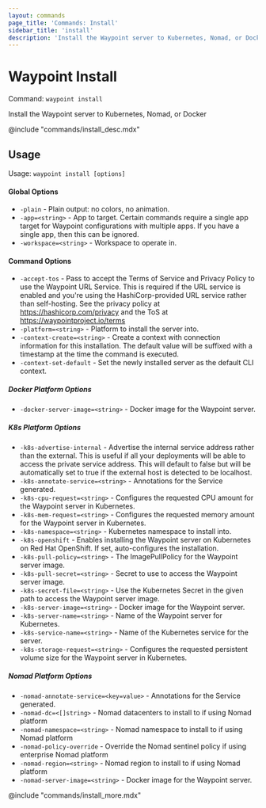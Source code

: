 ```yaml
---
layout: commands
page_title: 'Commands: Install'
sidebar_title: 'install'
description: 'Install the Waypoint server to Kubernetes, Nomad, or Docker'
---
```


# Waypoint Install

Command: `waypoint install`

Install the Waypoint server to Kubernetes, Nomad, or Docker

@include "commands/install_desc.mdx"

## Usage

Usage: `waypoint install [options]`

#### Global Options

- `-plain` - Plain output: no colors, no animation.
- `-app=<string>` - App to target. Certain commands require a single app target for Waypoint configurations with multiple apps. If you have a single app, then this can be ignored.
- `-workspace=<string>` - Workspace to operate in.

#### Command Options

- `-accept-tos` - Pass to accept the Terms of Service and Privacy Policy to use the Waypoint URL Service. This is required if the URL service is enabled and you're using the HashiCorp-provided URL service rather than self-hosting. See the privacy policy at https://hashicorp.com/privacy and the ToS at https://waypointproject.io/terms
- `-platform=<string>` - Platform to install the server into.
- `-context-create=<string>` - Create a context with connection information for this installation. The default value will be suffixed with a timestamp at the time the command is executed.
- `-context-set-default` - Set the newly installed server as the default CLI context.

##### Docker Platform Options

- `-docker-server-image=<string>` - Docker image for the Waypoint server.

##### K8s Platform Options

- `-k8s-advertise-internal` - Advertise the internal service address rather than the external. This is useful if all your deployments will be able to access the private service address. This will default to false but will be automatically set to true if the external host is detected to be localhost.
- `-k8s-annotate-service=<string>` - Annotations for the Service generated.
- `-k8s-cpu-request=<string>` - Configures the requested CPU amount for the Waypoint server in Kubernetes.
- `-k8s-mem-request=<string>` - Configures the requested memory amount for the Waypoint server in Kubernetes.
- `-k8s-namespace=<string>` - Kubernetes namespace to install into.
- `-k8s-openshift` - Enables installing the Waypoint server on Kubernetes on Red Hat OpenShift. If set, auto-configures the installation.
- `-k8s-pull-policy=<string>` - The ImagePullPolicy for the Waypoint server image.
- `-k8s-pull-secret=<string>` - Secret to use to access the Waypoint server image.
- `-k8s-secret-file=<string>` - Use the Kubernetes Secret in the given path to access the Waypoint server image.
- `-k8s-server-image=<string>` - Docker image for the Waypoint server.
- `-k8s-server-name=<string>` - Name of the Waypoint server for Kubernetes.
- `-k8s-service-name=<string>` - Name of the Kubernetes service for the server.
- `-k8s-storage-request=<string>` - Configures the requested persistent volume size for the Waypoint server in Kubernetes.

##### Nomad Platform Options

- `-nomad-annotate-service=<key=value>` - Annotations for the Service generated.
- `-nomad-dc=<[]string>` - Nomad datacenters to install to if using Nomad platform
- `-nomad-namespace=<string>` - Nomad namespace to install to if using Nomad platform
- `-nomad-policy-override` - Override the Nomad sentinel policy if using enterprise Nomad platform
- `-nomad-region=<string>` - Nomad region to install to if using Nomad platform
- `-nomad-server-image=<string>` - Docker image for the Waypoint server.

@include "commands/install_more.mdx"
